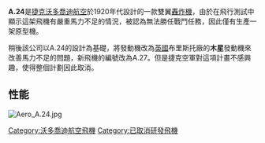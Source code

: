 {{unreferenced|time=2010-11-01T04:10:30+00:00}}
'''A.24'''是[[捷克|捷克]][[沃多喬迪航空|沃多喬迪航空]]於1920年代設計的一款雙翼[[轟炸機|轟炸機]]，由於在飛行測試中顯示這架飛機有嚴重馬力不足的情況，被認為無法勝任戰鬥任務，因此僅有生產一架原型機。

稍後該公司以A.24的設計為基礎，將發動機改為[[英國|英國]]布里斯托廠的'''木星'''發動機來改善馬力不足的問題，新飛機的編號改為A.27。但是捷克空軍對這項計畫不感興趣，使得整個計劃因此取消。

==性能==
[[Image:Aero_A.24.jpg|thumb]]
{{aircraft specifications
|ref=
|crew=3-4人
|capacity=
|length main= 13.70 米 
|length alt= 45 尺0 吋
|span main= 22.20 米
|span alt= 72 尺10 吋
|height main= 米
|height alt=
|area main= 106 米²
|area alt= 1,141 尺²
|airfoil=
|empty weight main= 2,960公斤
|empty weight alt= 6,526 磅
|loaded weight main= 
|loaded weight alt= 
|useful load main= 
|useful load alt= 
|max takeoff weight main= 4,511 公斤
|max takeoff weight alt= 9,945 磅
|more general=
|engine (jet)=
|type of jet=
|number of jets=
|thrust main= kN
|thrust alt= lbf
|thrust original=
|afterburning thrust main=
|afterburning thrust alt= 
|engine (prop)=[Maybach Mb IV
|type of prop=
|number of props=2
|power main= 179 kW
|power alt= 240 hp
|power original=
|max speed main= 155 公里/時
|max speed alt= 96 英里
|cruise speed main=
|cruise speed alt=
|stall speed main= 
|stall speed alt= 
|never exceed speed main= 
|never exceed speed alt=
|range main= 600 公里
|range alt= 373 英里
|ceiling main= 3,600 米
|ceiling alt= 11,810 尺
|climb rate main= 81 米/分鐘 
|climb rate alt= 267 尺/分鐘
|loading main= 
|loading alt= 
|thrust/weight=
|power/mass main=
|power/mass alt= 
|more performance=
|armament=最多 1,000 kg (2,200 lb)炸彈
|avionics=

}}



[[Category:沃多喬迪航空飛機|Category:沃多喬迪航空飛機]]
[[Category:已取消研發飛機|Category:已取消研發飛機]]